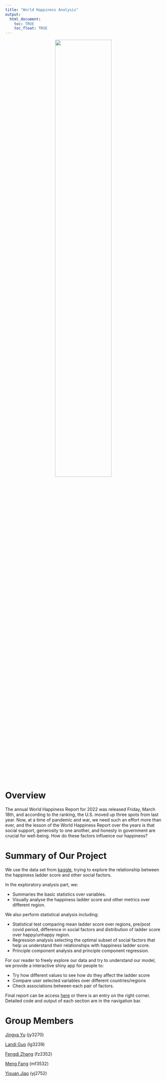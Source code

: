 ```yaml
---
title: "World Happiness Analysis"
output: 
  html_document:
    toc: TRUE
    toc_float: TRUE
---
```


<center>
<img src="cover_fig.jpeg" style="width:60%">
</center>

&nbsp;

# Overview

The annual World Happiness Report for 2022 was released Friday, March 18th, and according to the ranking, the U.S. moved up three spots from last year. Now, at a time of pandemic and war, we need such an effort more than ever, and the lesson of the World Happiness Report over the years is that social support, generosity to one another, and honesty in government are crucial for well-being. 	How do these factors influence our happiness?

# Summary of Our Project
We use the data set from [kaggle](https://www.kaggle.com/datasets/ajaypalsinghlo/world-happiness-report-2021?resource=download&select=world-happiness-report.csv), trying to explore the relationship between the happiness ladder score and other social factors.

In the exploratory analysis part, we:

- Summaries the basic statistics over variables.
- Visually analyse the happiness ladder score and other metrics over different region.

We also perform statistical analysis including:

- Statistical test comparing mean ladder score over regions, pre/post covid period, difference in social factors and distribution of ladder score over happy/unhappy region.
- Regression analysis selecting the optimal subset of social factors that help us understand their relationships with happiness ladder score.
- Principle component analysis and principle component regression.

For our reader to freely explore our data and try to understand our model, we provide a interactive shiny app for people to:

- Try how different values to see how do they affect the ladder score
- Compare user selected variables over different countries/regions
- Check associations between each pair of factors.

Final report can be access [here](Report.html) or there is an entry on the right corner.
Detailed code and output of each section are in the navigation bar.

# Group Members
[Jingya Yu](https://jy3270.github.io/) (jy3270)

[Landi Guo](https://lllandiG.github.io/) (lg3239)

[Fengdi Zhang](https://fengdi-zhang.github.io/) (fz2352)

[Meng Fang](https://fmmeng0726.github.io/) (mf3532)

[Yixuan Jiao](https://yixuanjiao04.github.io/) (yj2752)
